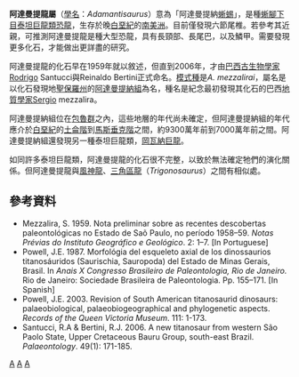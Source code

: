 {{Automatic Taxobox
| taxon = Adamantisaurus
| fossil_range = 晚[[白垩纪|白垩纪]]
| image = Adamantisaurus mezzalirai 2copia.jpg
| image_caption = 
| authority = Santucci & Bertini, 2006
| type_species = '''米氏阿達曼提龍<br>''Adamantisaurus mezzalirai'''''
| type_species_authority = Santucci & Bertini, 2006
}}

'''阿達曼提龍屬'''（[[學名|學名]]：''Adamantisaurus''）意為「阿達曼提納[[蜥蜴|蜥蜴]]」，是種[[蜥腳下目|蜥腳下目]][[泰坦巨龍類|泰坦巨龍類]][[恐龍|恐龍]]，生存於晚[[白堊紀|白堊紀]]的[[南美洲|南美洲]]。目前僅發現六節尾椎。若參考其近親，可推測阿達曼提龍是種大型恐龍，具有長頸部、長尾巴，以及鱗甲。需要發現更多化石，才能做出更詳盡的研究。

阿達曼提龍的化石早在1959年就以敘述，但直到2006年，才由[[巴西|巴西]][[古生物學家|古生物學家]]Rodrigo Santucci與Reinaldo Bertini正式命名。[[模式種|模式種]]是''A. mezzalirai''，屬名是以化石發現地[[聖保羅州|聖保羅州]]的[[阿達曼提納組|阿達曼提納組]]為名，種名是紀念最初發現其化石的巴西[[地質學家|地質學家]]Sergio mezzalira。

阿達曼提納組位在[[包魯群|包魯群]]之內，這些地層的年代尚未確定，但阿達曼提納組的年代應介於[[白堊紀|白堊紀]]的[[土侖階|土侖階]]到[[馬斯垂克階|馬斯垂克階]]之間，約9300萬年前到7000萬年前之間。阿達曼提納組還發現另一種泰坦巨龍類，[[岡瓦納巨龍|岡瓦納巨龍]]。

如同許多泰坦巨龍類，阿達曼提龍的化石很不完整，以致於無法確定牠們的演化關係。但阿達曼提龍與[[風神龍|風神龍]]、[[三角區龍|三角區龍]]（''Trigonosaurus''）之間有相似處。

== 參考資料 ==
* Mezzalira, S. 1959. Nota preliminar sobre as recentes descobertas paleontológicas no Estado de Saõ Paulo, no período 1958–59. ''Notas Prévias do Instituto Geográfico e Geológico''. 2: 1–7. [In Portuguese]
* Powell, J.E. 1987. Morfológia del esqueleto axial de los dinossaurios titanosáuridos (Saurischia, Sauropoda) del Estado de Minas Gerais, Brasil. In ''Anais X Congresso Brasileiro de Paleontologia, Rio de Janeiro.'' Rio de Janeiro: Sociedade Brasileira de Paleontologia. Pp. 155–171. [In Spanish]
* Powell, J.E. 2003. Revision of South American titanosaurid dinosaurs: palaeobiological, palaeobiogeographical and phylogenetic aspects. ''Records of the Queen Victoria Museum''. 111: 1-173.
* Santucci, R.A & Bertini, R.J. 2006. A new titanosaur from western São Paolo State, Upper Cretaceous Bauru Group, south-east Brazil. ''Palaeontology''. 49(1): 171-185.
{{Taxonbar|from=Q285364}}

[[Category:上白堊紀恐龍|A]]
[[Category:南美洲恐龍|A]]
[[Category:泰坦巨龍類|A]]
